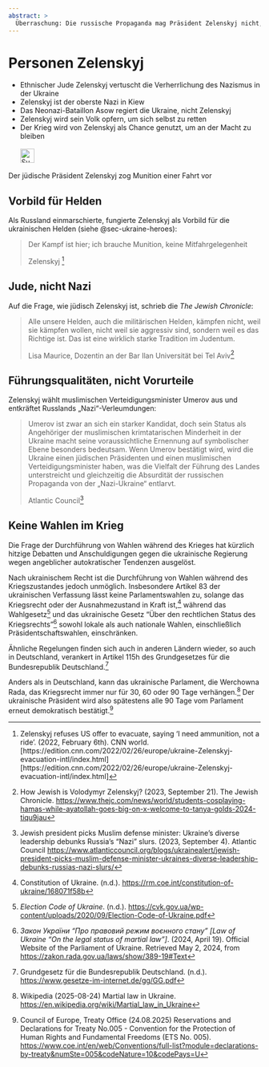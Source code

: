 ```yaml
---
abstract: > 
  Überraschung: Die russische Propaganda mag Präsident Zelenskyj nicht, der die Ukraine seit mehr als drei Jahren erfolgreich verteidigt. Lesen Sie mehr.
---
```


# Personen Zelenskyj {#sec-persons-Zelenskyj}

::: {.callout-caution title="Mythos"}
- Ethnischer Jude Zelenskyj vertuscht die Verherrlichung des Nazismus in der Ukraine
- Zelenskyj ist der oberste Nazi in Kiew 
- Das Neonazi-Bataillon Asow regiert die Ukraine, nicht Zelenskyj
- Zelenskyj wird sein Volk opfern, um sich selbst zu retten
- Der Krieg wird von Zelenskyj als Chance genutzt, um an der Macht zu bleiben
[<br></br>![Suche nach Stichwort in EUvsDisinfo](../all_common_img/EUvsDisinfo_400x240.jpg){height=2em}](https://euvsdisinfo.eu/disinformation-cases/?text=Volodymyr%20Zelenskyy&sort=relevance)
:::

::: {.callout-tip title="Wahrheit"}
Der jüdische Präsident Zelenskyj zog Munition einer Fahrt vor
:::

## Vorbild für Helden

Als Russland einmarschierte, fungierte Zelenskyj als Vorbild für die ukrainischen Helden (siehe @sec-ukraine-heroes): 

> Der Kampf ist hier; ich brauche Munition, keine Mitfahrgelegenheit 
>
> Zelenskyj [^persons-Zelenskyj.de-1]


## Jude, nicht Nazi

Auf die Frage, wie jüdisch Zelenskyj ist, schrieb die *The Jewish Chronicle*:

> Alle unsere Helden, auch die militärischen Helden, kämpfen nicht, weil sie kämpfen wollen, nicht weil sie aggressiv sind, sondern weil es das Richtige ist. Das ist eine wirklich starke Tradition im Judentum. 
>
> Lisa Maurice, Dozentin an der Bar Ilan Universität bei Tel Aviv[^persons-Zelenskyj.de-2]

## Führungsqualitäten, nicht Vorurteile

Zelenskyj wählt muslimischen Verteidigungsminister Umerov aus und entkräftet Russlands „Nazi“-Verleumdungen:

> Umerov ist zwar an sich ein starker Kandidat, doch sein Status als Angehöriger der muslimischen krimtatarischen Minderheit in der Ukraine macht seine voraussichtliche Ernennung auf symbolischer Ebene besonders bedeutsam. Wenn Umerov bestätigt wird, wird die Ukraine einen jüdischen Präsidenten und einen muslimischen Verteidigungsminister haben, was die Vielfalt der Führung des Landes unterstreicht und gleichzeitig die Absurdität der russischen Propaganda von der „Nazi-Ukraine“ entlarvt.
> 
> Atlantic Council[^persons-Zelenskyj.de-3] 


## Keine Wahlen im Krieg

Die Frage der Durchführung von Wahlen während des Krieges hat kürzlich hitzige Debatten und Anschuldigungen gegen die ukrainische Regierung wegen angeblicher autokratischer Tendenzen ausgelöst.

Nach ukrainischem Recht ist die Durchführung von Wahlen während des Kriegszustandes jedoch unmöglich. Insbesondere Artikel 83 der ukrainischen Verfassung lässt keine Parlamentswahlen zu, solange das Kriegsrecht oder der Ausnahmezustand in Kraft ist,[^persons-Zelenskyj.de-4] während das Wahlgesetz[^persons-Zelenskyj.de-5] und das ukrainische Gesetz “Über den rechtlichen Status des Kriegsrechts”[^persons-Zelenskyj.de-6] sowohl lokale als auch nationale Wahlen, einschließlich Präsidentschaftswahlen, einschränken.

Ähnliche Regelungen finden sich auch in anderen Ländern wieder, so auch in Deutschland, verankert in Artikel 115h des Grundgesetzes für die Bundesrepublik Deutschland.[^persons-Zelenskyj.de-7]

Anders als in Deutschland, kann das ukrainische Parlament, die Werchowna Rada, das Kriegsrecht immer nur für 30, 60 oder 90 Tage verhängen.[^persons-Zelenskyj.de-8] Der ukrainische Präsident wird also spätestens alle 90 Tage vom Parlament erneut demokratisch bestätigt.[^persons-Zelenskyj.de-9]


[^persons-Zelenskyj.de-4]:  Constitution of Ukraine. (n.d.). [https://rm.coe.int/constitution-of-ukraine/168071f58b](https://rm.coe.int/constitution-of-ukraine/168071f58b)

[^persons-Zelenskyj.de-5]:  *Election Code of Ukraine*. (n.d.). [https://cvk.gov.ua/wp-content/uploads/2020/09/Election-Code-of-Ukraine.pdf](https://cvk.gov.ua/wp-content/uploads/2020/09/Election-Code-of-Ukraine.pdf)

[^persons-Zelenskyj.de-6]:  *Закон України “Про правовий режим воєнного стану” \[Law of Ukraine “On the legal status of martial law”\]*. (2024, April 19). Official Website of the Parliament of Ukraine. Retrieved May 2, 2024, from [https://zakon.rada.gov.ua/laws/show/389-19\#Text](https://zakon.rada.gov.ua/laws/show/389-19\#Text)

[^persons-Zelenskyj.de-7]:  Grundgesetz für die Bundesrepublik Deutschland. (n.d.). [https://www.gesetze-im-internet.de/gg/GG.pdf](https://www.gesetze-im-internet.de/gg/GG.pdf)

[^persons-Zelenskyj.de-1]: Zelenskyj refuses US offer to evacuate, saying ‘I need ammunition, not a ride’. (2022, February 6th). CNN world. [https://edition.cnn.com/2022/02/26/europe/ukraine-Zelenskyj-evacuation-intl/index.html][https://edition.cnn.com/2022/02/26/europe/ukraine-Zelenskyj-evacuation-intl/index.html]

[^persons-Zelenskyj.de-2]: How Jewish is Volodymyr Zelenskyj? (2023, September 21). The Jewish Chronicle. [https://www.thejc.com/news/world/students-cosplaying-hamas-while-ayatollah-goes-big-on-x-welcome-to-tanya-golds-2024-tiqu9jau](https://www.thejc.com/news/world/students-cosplaying-hamas-while-ayatollah-goes-big-on-x-welcome-to-tanya-golds-2024-tiqu9jau)

[^persons-Zelenskyj.de-3]: Jewish president picks Muslim defense minister: Ukraine’s diverse leadership debunks Russia’s “Nazi” slurs. (2023, September 4). Atlantic Council [https://www.atlanticcouncil.org/blogs/ukrainealert/jewish-president-picks-muslim-defense-minister-ukraines-diverse-leadership-debunks-russias-nazi-slurs/](https://www.atlanticcouncil.org/blogs/ukrainealert/jewish-president-picks-muslim-defense-minister-ukraines-diverse-leadership-debunks-russias-nazi-slurs/)

[^persons-Zelenskyj.de-8]: Wikipedia (2025-08-24) Martial law in Ukraine. [https://en.wikipedia.org/wiki/Martial_law_in_Ukraine](https://en.wikipedia.org/wiki/Martial_law_in_Ukraine)

[^persons-Zelenskyj.de-9]: Council of Europe, Treaty Office (24.08.2025) Reservations and Declarations for Treaty No.005 - Convention for the Protection of Human Rights and Fundamental Freedoms (ETS No. 005). [https://www.coe.int/en/web/Conventions/full-list?module=declarations-by-treaty&numSte=005&codeNature=10&codePays=U](https://www.coe.int/en/web/Conventions/full-list?module=declarations-by-treaty&numSte=005&codeNature=10&codePays=U)

